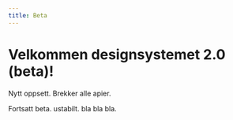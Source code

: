 ```yaml
---
title: Beta
---
```


# Velkommen designsystemet 2.0 (beta)!

Nytt oppsett. Brekker alle apier.

Fortsatt beta. ustabilt. bla bla bla.
